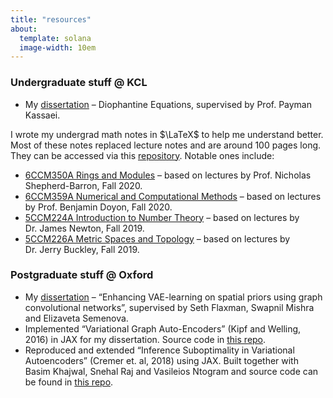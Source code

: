 ```yaml
---
title: "resources"
about:
  template: solana
  image-width: 10em
---
```


### Undergraduate stuff @ KCL

- My [dissertation](/downloads/dissertation.pdf){target="_blank"} – Diophantine Equations, supervised by Prof. Payman Kassaei.

I wrote my undergrad math notes in $\LaTeX$ to help me understand better. Most of these notes replaced lecture notes and are around 100 pages long. They can be accessed via this [repository](https://github.com/salfaris/kcl-notes). Notable ones include:

- [6CCM350A Rings and Modules](https://github.com/salfaris/kcl-notes/raw/main/level-6/rings-modules.pdf){target="_blank"} – based on lectures by Prof. Nicholas Shepherd-Barron, Fall 2020.
- [6CCM359A Numerical and Computational Methods](https://github.com/salfaris/kcl-notes/raw/main/level-6/num-methods.pdf){target="_blank"} – based on lectures by Prof. Benjamin Doyon, Fall 2020.
- [5CCM224A Introduction to Number Theory](https://github.com/salfaris/kcl-notes/raw/main/level-5/num-theory.pdf){target="_blank"} – based on lectures by Dr. James Newton, Fall 2019.
- [5CCM226A Metric Spaces and Topology](https://github.com/salfaris/kcl-notes/raw/main/level-5/MST.pdf){target="_blank"} – based on lectures by Dr. Jerry Buckley, Fall 2019.

### Postgraduate stuff @ Oxford

- My [dissertation](https://www.cs.ox.ac.uk/michael.benedikt/thesesadvancedmsc.html){target="_blank"} –  “Enhancing VAE-learning on spatial priors using graph convolutional networks”, supervised by Seth Flaxman, Swapnil Mishra and Elizaveta Semenova.
- Implemented "Variational Graph Auto-Encoders" (Kipf and Welling, 2016) in JAX for my dissertation. Source code in [this repo](https://github.com/salfaris/vgae-jax).
- Reproduced and extended "Inference Suboptimality in Variational Autoencoders" (Cremer et. al, 2018) using JAX. Built together with Basim Khajwal, Snehal Raj and Vasileios Ntogram and source code can be found in [this repo](https://github.com/ATML-2022-Group6/inference-suboptimality).